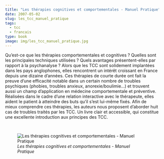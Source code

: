 ```yaml
---
title: "Les thérapies cognitives et comportementales - Manuel Pratique"
date: 2007-05-02
slug: les_tcc_manuel_pratique
tags:
  - tcc
  - francais
type: book
image: img/les_tcc_manuel_pratique.jpg
---
```


Qu’est-ce que les thérapies comportementales et cognitives ?
Quelles sont les principales techniques utilisées ?
Quels avantages présentent-elles par rapport à la psychanalyse ?
Alors que les TCC sont solidement implantées dans les pays anglophones, elles rencontrent un intérêt croissant en France depuis une dizaine d’années.
Ces thérapies de courte durée ont fait la preuve d’une efficacité notable dans un certain nombre de troubles psychiques (phobies, troubles anxieux, anorexie/boulimie…) et trouvent aussi un champ d’application en médecine comportementale et préventive.
Réalisées dans le cadre d’une relation interactive avec le thérapeute, elles aident le patient à atteindre des buts qu’il s’est lui-même fixés.
Afin de mieux comprendre ces thérapies, les auteurs nous proposent d’aborder huit cas de troubles traités par les TCC.
Un livre clair et accessible, qui constitue une excellente introduction aux principes des TCC.

<br>

![_Les thérapies cognitives et comportementales - Manuel Pratique_](img/les_tcc_manuel_pratique.jpg)

